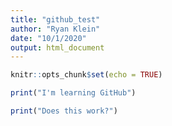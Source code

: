 ```yaml
---
title: "github_test"
author: "Ryan Klein"
date: "10/1/2020"
output: html_document
---
```


```r
knitr::opts_chunk$set(echo = TRUE)
```

```r
print("I'm learning GitHub")
```

```r
print("Does this work?")
```